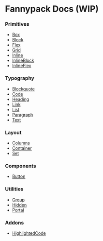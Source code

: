 # Fannypack Docs (WIP)

### Primitives

- [Box](/primitives/box)
- [Block](/primitives/block)
- [Flex](/primitives/flex)
- [Grid](/primitives/grid)
- [Inline](/primitives/inline)
- [InlineBlock](/primitives/inlineblock)
- [InlineFlex](/primitives/inlineflex)

### Typography

- [Blockquote](/typography/blockquote)
- [Code](/typography/code)
- [Heading](/typography/heading)
- [Link](/typography/link)
- [List](/typography/list)
- [Paragraph](/typography/paragraph)
- [Text](/typography/text)

### Layout

- [Columns](/layout/columns)
- [Container](/layout/container)
- [Set](/layout/set)

### Components

- [Button](/components/button)

### Utilities

- [Group](/utilities/group)
- [Hidden](/utilities/hidden)
- [Portal](/utilities/portal)

### Addons

- [HighlightedCode](/addons/highlightedcode)

